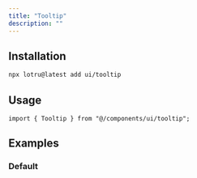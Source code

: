 ```yaml
---
title: "Tooltip"
description: ""
---
```


<ComponentPreview id="examples/tooltip-01" />

## Installation

```bash
npx lotru@latest add ui/tooltip
```

## Usage

```tsx
import { Tooltip } from "@/components/ui/tooltip";
```

## Examples

### Default

<ComponentPreview id="examples/tooltip-01" />
